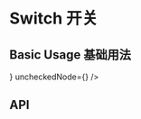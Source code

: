 

<Meta title="Components 基础组件/10 - Switch 开关" component={Switcher} />

# Switch 开关

## Basic Usage 基础用法

<Canvas>
  <Row>
    <Switcher className="demo-switch" checked />
    <Switcher className="demo-switch" checkedNode="ON" uncheckedNode="OFF" checked />
    <Switcher className="demo-switch" checkedNode="ON" uncheckedNode="OFF" />
    <Switcher className="demo-switch" checkedNode="开" uncheckedNode="关" checked />
    <Switcher
      className="demo-switch"
      checkedNode={<Icon icon="check" />}
      uncheckedNode={<Icon icon="times" />}
    />
  </Row>
</Canvas>

## API

<ArgsTable of={Switcher} />
